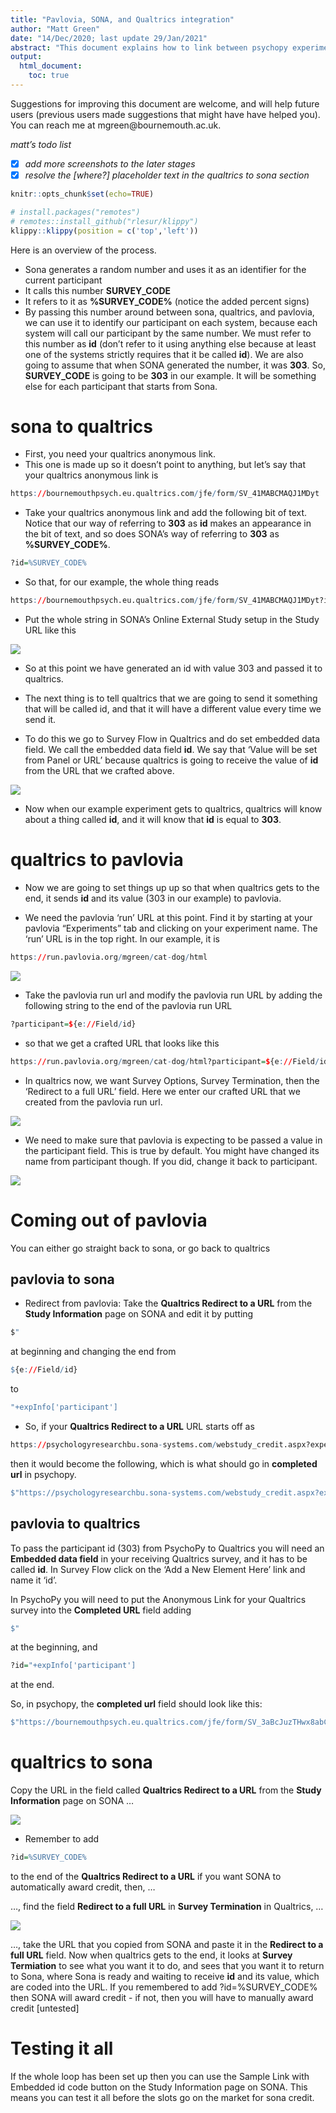 ```yaml
---
title: "Pavlovia, SONA, and Qualtrics integration"
author: "Matt Green"
date: "14/Dec/2020; last update 29/Jan/2021"
abstract: "This document explains how to link between psychopy experiments on pavlovia, and other systems like sona, and qualtrics, while preserving the same participant number, such that responses on all the systems can be identified later as having come from the same participant, without resorting to using personal information that would reveal the participant's identity (sona is the only system in the loop that knows how to map the anonymous information to the identity of the person)."
output: 
  html_document:
    toc: true
---
```


Suggestions for improving this document are welcome, and will help future users (previous users made suggestions that might have have helped you). You can reach me at mgreen@bournemouth.ac.uk.

_matt's todo list_

* [x] _add more screenshots to the later stages_
* [x] _resolve the [where?] placeholder text in the qualtrics to sona section_

```r
knitr::opts_chunk$set(echo=TRUE)
```

```r
# install.packages("remotes")
# remotes::install_github("rlesur/klippy")
klippy::klippy(position = c('top','left'))
```

Here is an overview of the process.

* Sona generates a random number and uses it as an identifier for the current participant
* It calls this number __SURVEY_CODE__
* It refers to it as __%SURVEY_CODE%__ (notice the added percent signs)
* By passing this number around between sona, qualtrics, and pavlovia, we can use it to identify our participant on each system, because each system will call our participant by the same number. We must refer to this number as __id__ (don't refer to it using anything else because at least one of the systems strictly requires that it be called __id__). We are also going to assume that when SONA generated the number, it was __303__. So, __SURVEY_CODE__ is going to be __303__ in our example. It will be something else for each participant that starts from Sona.

# sona to qualtrics

* First, you need your qualtrics anonymous link.
* This one is made up so it doesn't point to anything, but let's say that your qualtrics anonymous link is

```r
https://bournemouthpsych.eu.qualtrics.com/jfe/form/SV_41MABCMAQJ1MDyt
```

* Take your qualtrics anonymous link and add the following bit of text. Notice that our way of referring to __303__ as __id__ makes an appearance in the bit of text, and so does SONA's way of referring to __303__ as __%SURVEY_CODE%__.

```r
?id=%SURVEY_CODE%
```

* So that, for our example, the whole thing reads

```r
https://bournemouthpsych.eu.qualtrics.com/jfe/form/SV_41MABCMAQJ1MDyt?id=%SURVEY_CODE%
```

* Put the whole string in SONA's Online External Study setup in the Study URL like this

![](sona-sends.png)

* So at this point we have generated an id with value 303 and passed it to qualtrics.

* The next thing is to tell qualtrics that we are going to send it something that will be called id, and that it will have a different value every time we send it.

* To do this we go to Survey Flow in Qualtrics and do set embedded data field. We call the embedded data field __id__. We say that 'Value will be set from Panel or URL' because qualtrics is going to receive the value of __id__ from the URL that we crafted above.

![](qualtrics-receives.png)

* Now when our example experiment gets to qualtrics, qualtrics will know about a thing called __id__, and it will know that __id__ is equal to __303__.

# qualtrics to pavlovia

* Now we are going to set things up up so that when qualtrics gets to the end, it sends __id__ and its value (303 in our example) to pavlovia.

* We need the pavlovia 'run' URL at this point. Find it by starting at your pavlovia "Experiments" tab and clicking on your experiment name. The 'run' URL is in the top right. In our example, it is

```r
https://run.pavlovia.org/mgreen/cat-dog/html
```

![](pavlovia-run-url.png)

* Take the pavlovia run url and modify the pavlovia run URL by adding the following string to the end of the pavlovia run URL

```r
?participant=${e://Field/id}
```

* so that we get a crafted URL that looks like this

```r
https://run.pavlovia.org/mgreen/cat-dog/html?participant=${e://Field/id}
```

* In qualtrics now, we want Survey Options, Survey Termination, then the 'Redirect to a full URL' field. Here we enter our crafted URL that we created from the pavlovia run url.

![](qualtrics-redirect-field.png)

* We need to make sure that pavlovia is expecting to be passed a value in the participant field. This is true by default. You might have changed its name from participant though. If you did, change it back to participant.

![](psychopy-participant-field.png)

# Coming out of pavlovia

You can either go straight back to sona, or go back to qualtrics

## pavlovia to sona

*	Redirect from pavlovia: Take the __Qualtrics Redirect to a URL__ from the __Study Information__ page on SONA and edit it by putting
```js
$"
```
at beginning and changing the end from 
```r
${e://Field/id}
```
to 
```r
"+expInfo['participant']
```

*	So, if your __Qualtrics Redirect to a URL__ URL starts off as
```r
https://psychologyresearchbu.sona-systems.com/webstudy_credit.aspx?experiment_id=956&credit_token=c267aa1ac1024e27a8f8ac8ea13112a5&survey_code=${e://Field/id}
```
then it would become the following, which is what should go in __completed url__ in psychopy.
```r
$"https://psychologyresearchbu.sona-systems.com/webstudy_credit.aspx?experiment_id=956&credit_token=c267aa1ac1024e27a8f8ac8ea13112a5&survey_code="+expInfo['participant']
```

## pavlovia to qualtrics

To pass the participant id (303) from PsychoPy to Qualtrics you will need an __Embedded data field__ in your receiving Qualtrics survey, and it has to be called __id__. In Survey Flow click on the 'Add a New Element Here' link and name it 'id'.

In PsychoPy you will need to put the Anonymous Link for your Qualtrics survey into the __Completed URL__ field adding 

```r
$"
```

at the beginning, and 

```r
?id="+expInfo['participant']
```

at the end. 
 
So, in psychopy, the __completed url__ field should look like this:

```r
$"https://bournemouthpsych.eu.qualtrics.com/jfe/form/SV_3aBcJuzTHwx8abC?id="+expInfo['participant']
```

# qualtrics to sona

Copy the URL in the field called __Qualtrics Redirect to a URL__ from the __Study Information__ page on SONA ...

![](sona-redirect-to-a-url.png)

* Remember to add

```r
?id=%SURVEY_CODE%
```

to the end of the __Qualtrics Redirect to a URL__ if you want SONA to automatically award credit, then, ...

..., find the field __Redirect to a full URL__ in __Survey Termination__ in Qualtrics, ...

![](survey-termination-qualtrics-to-sona.png)

..., take the URL that you copied from SONA and paste it in the __Redirect to a full URL__ field. Now when qualtrics gets to the end, it looks at __Survey Termiation__ to see what you want it to do, and sees that you want it to return to Sona, where Sona is ready and waiting to receive __id__ and its value, which are coded into the URL. If you remembered to add ?id=%SURVEY_CODE% then SONA will award credit - if not, then you will have to manually award credit [untested]

# Testing it all

If the whole loop has been set up then you can use the Sample Link with Embedded id code button on the Study Information page on SONA. This means you can test it all before the slots go on the market for sona credit.
